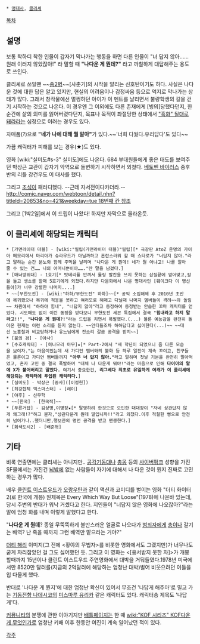  * [[명대사]], [[클리셰]]

[[목차]]
== 설명 ==
보통 착하디 착한 인물이 갑자기 막나가는 행동을 하면 다른 인물이 "너 답지 않아…… 원래 이러지 않았잖아!" 라 말할 때 '''"나다운 게 뭔데?"''' 라고 까칠하게 대답해주는 용도로 쓰인다.

클리셰로 쓰일땐 ~~[[중2병]]~~[사춘기]의 시작을 알리는 신호탄이기도 하다. 사실은 나다운 것에 대한 답은 알고 있지만, 현실의 어려움이나 감정싸움 등으로 억지로 막나가는 상태가 많다. 그래서 창작물에선 멀쩡하던 아이가 이 멘트를 날리면서 불량학생의 길을 걷기 시작하는 것으로 나온다. 이 경우엔 그 이외에도 다른 존재에게 [빙의]당했다던지, 한 순간에 삶의 의미를 잃어버렸다던지, 목표나 목적이 좌절당한 상태에서 [["흑화" 될대로 돼라]]라는 심정으로 이러는 경우도 있다.

자매품(?)으로 '''"네가 나에 대해 뭘 알아"'''가 있다.~~'너희 다웠다.우리답다'도 있다~~

가끔 캐릭터가 피해를 보는 경우(★)도 있다.

영화 [wiki:"실미도#s-3" 실미도]에도 나온다. 684 부대원들에게 좋은 태도를 보여주던 박상근 교관이 갑자기 악역으로 돌변하기 시작하면서 외쳤다. [[베토벤 바이러스]] 중후반의 리틀 강건우도 이 대사를 했다.

그리고 [[조석]]이 패러디했다. --근데 자서전이다카더라.-- [[http://comic.naver.com/webtoon/detail.nhn?titleId=20853&no=421&weekday=tue 18번째 칸 참조]]

그리고 [1박2일]에서 이 드립이 나왔다! 하지만 자막으로 올라온듯.

== 이 클리셰에 해당되는 캐릭터 ==
 * [가면라이더 더블] - [wiki:"필립(가면라이더 더블)"필립][* 극장판 AtoZ 운명의 가이아 메모리에서 마리아가 슈라우드가 아닐까하고 혼란스러워 할 때 쇼타로가 "너답지 않아."라고 말하는 순간 분노와 함께 주먹을 날리며 "나다운 게 뭔데! 네가 뭘 아냐고! 나를 알아줄 수 있는 건…… 나의 어머니뿐이야……."란 말을 남겼다.]
 * [매너방위대] - 1호기[* 밧테리를 안껴서 롤링 발칸을 쓰지 못하는 삽질끝에 얻어맞고,칼을 들고 생쇼를 할때 5호기에게 외쳤다.하지만 다음화에서 나온 명대사인 [훼이크다 이 병신들아]가 너무 강렬한 나머지....] 
 * ~~[무한도전] - [wiki:"하하/무한도전" 하하]~~[* 공익 소집해제 후 2010년 초반에 복귀했으나 복귀에 적응을 못하고 여러모로 해매고 다닐때 나머지 멤버들이 격려~~와 놀림~~ 차원에서 "하하야 힘내", "너답지 않아"라고 동정하여 동정받는 안습한 꼬마 캐릭터를 얻었다. 시도때도 없이 이런 동정을 받다보니 무한도전 세븐 특집에서 결국 "'''힘내라고 하지 말라고!!'''", "'''나다운 게 뭔데?!'''"라는 드립을 치면서 폭발했다.(...) 물론 예능감을 완전히 돌아온 현재는 이런 소리를 듣지 않는다. ~~안티들조차 하하답다고 싫어한다(...)~~ ~~대신 노홍철과 비교당하거나 유느님에게 잔소리 갈굼 공격을 받지~~]
 * [불의 검] - [아사]
 * [수호캐릭터] - [히나모리 아무]★[* Part-2에서 "새 학년이 되었으니 좀 다른 모습을 보이자."는 마음이었는데 새 가디언 멤버와의 불화 등 하루 일진이 계속 꼬이고, 친구들은 물론이고 가디언 멤버들까지 '''"아무 너 답지 않아."'''라고 말하며 첫날 기분을 완전히 말아먹었고, 혼자 고민 중 결국 폭발하며 "대체 나 다운게 뭐야!"라는 마음으로 인해 '''다이아의 알에 X가 붙어버리고 말았다.''' 여기서 중요한건, '''리그베다 최초로 유일하게 여캐가 이 클리셰에 해당되는 캐릭터에 투입된 캐릭터다.''']
 * [실미도] - 박상근 [중사]([이정헌])
 * [최강합체 믹스마스터] - [레이]
 * [야후] - 신무학
 * ~~[한국] - [한국적]~~
 * [푸른거탑] - 김상병,이병장★[* 탈영하려 한것으로 오인한 대대장이 "자네 상관답지 않게 왜그래!?"하고 묻자,"상관다운게 뭔데 말입니까!!"라고 외쳤다.이후 적절한 뻥으로 안전히 넘어가나..했더니만,행보관의 명언 공격을 받고 멘붕한다.]
 * [회색도시2] - [배준혁]

== 기타 ==
비록 연출면에는 클리셰는 아니지만.. [[공각기동대]]나 [[총몽]] 등의 [[사이버펑크]] 성향을 가진 SF물에서는 가진건 [[뇌]]밖에 없는 사람들이 자기에 대해서 나 다운 것이 뭔지 진짜로 고민하는 경우가 많다.

배우 [[클린트 이스트우드]]가 [[오랑우탄]]과 같이 액션과 코미디를 벌이는 영화 "더티 화이터 2(로 한국에 개봉) 원제목은 Every Which Way But Loose"(1978)에 나온바 있는데, 당시 주변의 반대가 워낙 거셌다고 한다. 지인들이 "너답지 않은 영화에 나오잖아?"라는 말에 엄청 화를 내며 이렇게 말했다고 한다.

"'''나다운 게 뭔데'''? 종일 무뚝뚝하게 불만스러운 얼굴로 나오다가 [[범죄자]]에게 [[총]]이나 갈기는 배역? 난 죽을 때까지 그런 배역만 맡으라는 거야?"

[[더티 해리]] 이미지(그 전에 <황야의 무법자>를 비롯한 영화에서도 그랬지만)가 너무나도 굳게 자리잡았던 걸 그도 싫어했던 듯. 그리고 이 영화는 <[용서받지 못한 자]>가 개봉할때까지 15년이나 클린트 이스트우드 주연영화에서 대박을 거둬들였다.1978년 미국에서만 8520만 달러를(지금의 2억달러에 해당하는 엄청난 대박)벌어 비웃으려던 이들을 입 다물게 했다.

반대로 '나다운 게 뭔지'에 대한 엄청난 확신이 있어서 무조건 '나답게 해주마'로 밀고 가는 [[기동전함 나데시코]]의 [[미스마루 유리카]] 같은 캐릭터도 있다. 캐릭터송 제목도 '나답게'다.

[[커뮤니티]]의 분쟁에 관한 이야기지만 [[배틀페이지]]는 한 때 [[wiki:"KOF 시리즈" KOF다운게 무엇인가]]로 엄청난 키배 이후 한동안 여진이 계속 일어났던 적이 있다.

[[각주]]
